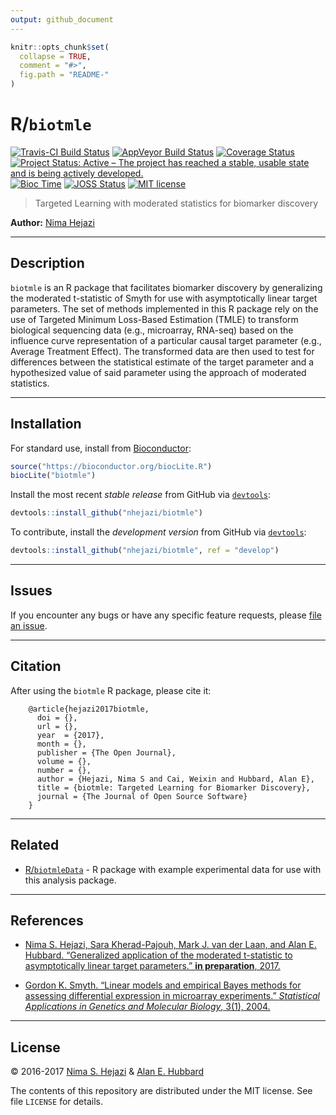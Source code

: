 ```yaml
---
output: github_document
---
```


<!-- README.md is generated from README.Rmd. Please edit that file -->

```r
knitr::opts_chunk$set(
  collapse = TRUE,
  comment = "#>",
  fig.path = "README-"
)
```

# R/`biotmle`

[![Travis-CI Build Status](https://travis-ci.org/nhejazi/biotmle.svg?branch=master)](https://travis-ci.org/nhejazi/biotmle)
[![AppVeyor Build  Status](https://ci.appveyor.com/api/projects/status/github/nhejazi/biotmle?branch=master&svg=true)](https://ci.appveyor.com/project/nhejazi/biotmle/)
[![Coverage Status](https://img.shields.io/codecov/c/github/nhejazi/biotmle/master.svg)](https://codecov.io/github/nhejazi/biotmle?branch=master)
[![Project Status: Active – The project has reached a stable, usable state and is being actively developed.](http://www.repostatus.org/badges/latest/active.svg)](http://www.repostatus.org/#active)
[![Bioc Time](http://bioconductor.org/shields/years-in-bioc/biotmle.svg)](https://bioconductor.org/packages/release/bioc/html/biotmle.html)
[![JOSS Status](http://joss.theoj.org/papers/02be843d9bab1b598187bfbb08ce3949/status.svg)](http://joss.theoj.org/papers/02be843d9bab1b598187bfbb08ce3949)
[![MIT license](http://img.shields.io/badge/license-MIT-brightgreen.svg)](http://opensource.org/licenses/MIT)

> Targeted Learning with moderated statistics for biomarker discovery

__Author:__ [Nima Hejazi](http://nimahejazi.org)

---

## Description

`biotmle` is an R package that facilitates biomarker discovery by generalizing
the moderated t-statistic of Smyth for use with asymptotically linear target
parameters. The set of methods implemented in this R package rely on the use of
Targeted Minimum Loss-Based Estimation (TMLE) to transform biological sequencing
data (e.g., microarray, RNA-seq) based on the influence curve representation of
a particular causal target parameter (e.g., Average Treatment Effect). The
transformed data are then used to test for differences between the statistical
estimate of the target parameter and a hypothesized value of said parameter
using the approach of moderated statistics.

---

## Installation

For standard use, install from [Bioconductor](https://bioconductor.org):

```r
source("https://bioconductor.org/biocLite.R")
biocLite("biotmle")
```

Install the most recent _stable release_ from GitHub via
[`devtools`](https://www.rstudio.com/products/rpackages/devtools/):

```r
devtools::install_github("nhejazi/biotmle")
```

To contribute, install the _development version_ from GitHub via
[`devtools`](https://www.rstudio.com/products/rpackages/devtools/):

```r
devtools::install_github("nhejazi/biotmle", ref = "develop")
```

---

## Issues

If you encounter any bugs or have any specific feature requests, please [file an
issue](https://github.com/nhejazi/biotmle/issues).

---

## Citation

After using the `biotmle` R package, please cite it:

        @article{hejazi2017biotmle,
          doi = {},
          url = {},
          year  = {2017},
          month = {},
          publisher = {The Open Journal},
          volume = {},
          number = {},
          author = {Hejazi, Nima S and Cai, Weixin and Hubbard, Alan E},
          title = {biotmle: Targeted Learning for Biomarker Discovery},
          journal = {The Journal of Open Source Software}
        }

---

## Related

* [R/`biotmleData`](https://github.com/nhejazi/biotmleData) - R package with
    example experimental data for use with this analysis package.

---

## References

* [Nima S. Hejazi, Sara Kherad-Pajouh, Mark J. van der Laan, and Alan E.
    Hubbard. "Generalized application of the moderated t-statistic to
    asymptotically linear target parameters." __in preparation__, 2017.]()

* [Gordon K. Smyth. "Linear models and empirical Bayes methods for assessing
    differential expression in microarray experiments." _Statistical
    Applications in Genetics and Molecular Biology_, 3(1),
    2004.](http://www.statsci.org/smyth/pubs/ebayes.pdf)

---

## License

&copy; 2016-2017 [Nima S. Hejazi](http://nimahejazi.org) & [Alan E.
Hubbard](http://hubbard.berkeley.edu/)

The contents of this repository are distributed under the MIT license. See file
`LICENSE` for details.
